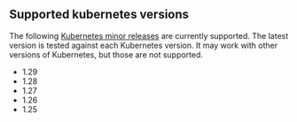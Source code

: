 ## Supported kubernetes versions

The following [Kubernetes minor releases][k8s-releases] are currently supported.
The latest version is tested against each Kubernetes version. It may work with
other versions of Kubernetes, but those are not supported.

* 1.29
* 1.28
* 1.27
* 1.26
* 1.25

[k8s-releases]: https://kubernetes.io/releases/
